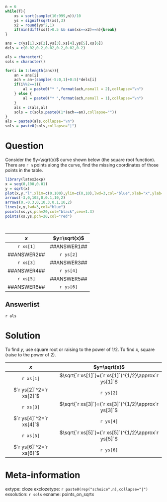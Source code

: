 ```r
n = 6
while(T){
    xs = sort(sample(10:999,n))/10
    ys = signif(sqrt(xs),3)
    x2 = round(ys^2,1)
    if(min(diff(xs))>0.5 && sum(xs==x2)==n){break}
}

ans = c(ys[1],xs[2],ys[3],xs[4],ys[5],xs[6])
dels = c(0.02,0.2,0.02,0.2,0.02,0.2)

als = character()
sols = character()

for(i in 1:length(ans)){
    an = ans[i]
    ach = an+(sample(-5:0,1)+0:5)*dels[i]
    if(i%%2==1){
        al = paste0("* ",format(ach,nsmall = 2),collapse="\n")
    } else {
        al = paste0("* ",format(ach,nsmall = 1),collapse="\n")
    }
    als = c(als,al)
    sols = c(sols,paste0(1*(ach==an),collapse=""))
}
als = paste0(als,collapse="\n")
sols = paste0(sols,collapse="|")

```

Question
========

Consider the $y=\sqrt{x}$ curve shown below (the square root function). There are `r n` points along the curve, find the missing coordinates of those points in the table.

```r
library(latex2exp)
x = seq(0,100,0.01)
y = sqrt(x)
plot(x,y,"l",xlim=c(0,100),ylim=c(0,10),lwd=3,col="blue",xlab="x",ylab=TeX("$y=\\sqrt{x}$"))
arrows(-3,0,103,0,0.1,10,2)
arrows(0,-0.3,0,10.3,0.1,10,2)
lines(x,y,lwd=3,col="blue")
points(xs,ys,pch=20,col="black",cex=1.3)
points(xs,ys,pch=20,col="red")
```
\

| $x$ | $y=\sqrt{x}$ |
|:---:|:---:|
| `r xs[1]` | ##ANSWER1## |
| ##ANSWER2## | `r ys[2]` |
| `r xs[3]` | ##ANSWER3## |
| ##ANSWER4## | `r ys[4]` |
| `r xs[5]` | ##ANSWER5## |
| ##ANSWER6## | `r ys[6]` |


Answerlist
--------

`r als`


Solution
========

To find $y$, use square root or raising to the power of $1/2$. To find $x$, square (raise to the power of $2$).

| $x$ | $y=\sqrt{x}$ |
|:---:|:---:|
| `r xs[1]` | $\sqrt{`r xs[1]`}=(`r xs[1]`)^{1/2}\approx`r ys[1]`$ |
| $`r ys[2]`^2=`r xs[2]`$ | `r ys[2]` |
| `r xs[3]` | $\sqrt{`r xs[3]`}=(`r xs[3]`)^{1/2}\approx`r ys[3]`$ |
| $`r ys[4]`^2=`r xs[4]`$ | `r ys[4]` |
| `r xs[5]` | $\sqrt{`r xs[5]`}=(`r xs[5]`)^{1/2}\approx`r ys[5]`$ |
| $`r ys[6]`^2=`r xs[6]`$ | `r ys[6]` |


Meta-information
============
extype: cloze
exclozetype: `r paste0(rep("schoice",n),collapse="|")`
exsolution: `r sols`
exname: points_on_sqrtx